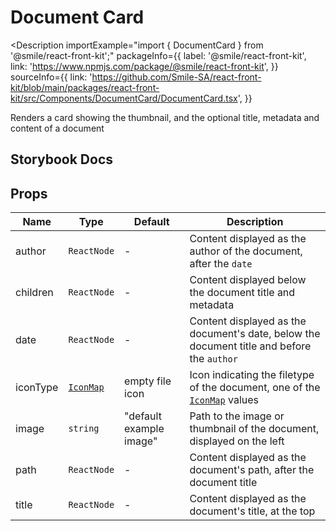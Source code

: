 # Document Card

<Description
  importExample="import { DocumentCard } from '@smile/react-front-kit';"
  packageInfo={{
    label: '@smile/react-front-kit',
    link: 'https://www.npmjs.com/package/@smile/react-front-kit',
  }}
  sourceInfo={{
    link: 'https://github.com/Smile-SA/react-front-kit/blob/main/packages/react-front-kit/src/Components/DocumentCard/DocumentCard.tsx',
  }}
>
  Renders a card showing the thumbnail, and the optional title, metadata and
  content of a document
</Description>

## Storybook Docs

<StorybookEmbed storyId="3-custom-components-documentcard--docs" height="950" />

## Props

| Name     | Type                                  | Default                 | Description                                                                                           |
| -------- | ------------------------------------- | ----------------------- | ----------------------------------------------------------------------------------------------------- |
| author   | `ReactNode`                           | -                       | Content displayed as the author of the document, after the `date`                                     |
| children | `ReactNode`                           | -                       | Content displayed below the document title and metadata                                               |
| date     | `ReactNode`                           | -                       | Content displayed as the document's date, below the document title and before the `author`            |
| iconType | [`IconMap`](../shared-types/icon-map) | empty file icon         | Icon indicating the filetype of the document, one of the [`IconMap`](../shared-types/icon-map) values |
| image    | `string`                              | "default example image" | Path to the image or thumbnail of the document, displayed on the left                                 |
| path     | `ReactNode`                           | -                       | Content displayed as the document's path, after the document title                                    |
| title    | `ReactNode`                           | -                       | Content displayed as the document's title, at the top                                                 |
